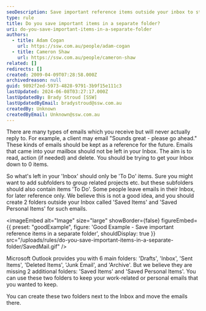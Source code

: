 ```yaml
---
seoDescription: Save important reference items outside your inbox to stay organized and focused on actionable tasks.
type: rule
title: Do you save important items in a separate folder?
uri: do-you-save-important-items-in-a-separate-folder
authors:
  - title: Adam Cogan
    url: https://ssw.com.au/people/adam-cogan
  - title: Cameron Shaw
    url: https://ssw.com.au/people/cameron-shaw
related: []
redirects: []
created: 2009-04-09T07:28:58.000Z
archivedreason: null
guid: 9892f2ed-5973-4828-9791-3b9f15e111c3
lastUpdated: 2024-06-08T03:27:17.000Z
lastUpdatedBy: Brady Stroud [SSW]
lastUpdatedByEmail: bradystroud@ssw.com.au
createdBy: Unknown
createdByEmail: Unknown@ssw.com.au
---
```


There are many types of emails which you receive but will never actually reply to. For example, a client may email "Sounds great - please go ahead." These kinds of emails should be kept as a reference for the future.
Emails that came into your mailbox should not be left in your Inbox. The aim is to read, action (if needed) and delete. You should be trying to get your Inbox down to 0 items.

So what's left in your 'Inbox' should only be 'To Do' items. Sure you might want to add subfolders to group related projects etc. but these subfolders should also contain items 'To Do'. Some people leave emails in their Inbox, for later reference only. We believe this is not a good idea, and you should create 2 folders outside your Inbox called 'Saved Items' and 'Saved Personal Items' for such emails.

<imageEmbed
  alt="Image"
  size="large"
  showBorder={false}
  figureEmbed={{
    preset: "goodExample",
    figure: 'Good Example - Save important reference items in a separate folder',
    shouldDisplay: true
  }}
  src="/uploads/rules/do-you-save-important-items-in-a-separate-folder/SavedMail.gif"
/>

Microsoft Outlook provides you with 6 main folders: 'Drafts', 'Inbox', 'Sent Items', 'Deleted Items', 'Junk Email', and 'Archive'. But we believe they are missing 2 additional folders: 'Saved Items' and 'Saved Personal Items'. You can use these two folders to keep your work-related or personal emails that you wanted to keep.

You can create these two folders next to the Inbox and move the emails there.
